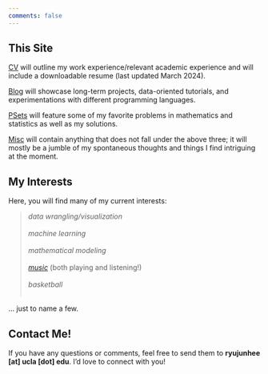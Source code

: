 ```yaml
---
comments: false
---
```


## This Site

[CV](CV.html) will outline my work experience/relevant academic experience and will include a downloadable resume (last updated March 2024).

[Blog](blog.html) will showcase long-term projects, data-oriented tutorials, and experimentations with different programming languages.

[PSets](psets.html) will feature some of my favorite problems in mathematics and statistics as well as my solutions.

[Misc](misc.html) will contain anything that does not fall under the above three; it will mostly be a jumble of my spontaneous thoughts and things I find intriguing at the moment.

## My Interests

Here, you will find many of my current interests: 

>
*data wrangling/visualization* <br><br>
*machine learning* <br><br>
*mathematical modeling* <br><br>
[*music*](https://www.last.fm/user/icebearr) (both playing and listening!) <br><br>
*basketball* <br><br>

... just to name a few. <br>


## Contact Me!

If you have any questions or comments, feel free to send them to **ryujunhee [at] ucla [dot] edu**. I'd love to connect with you!